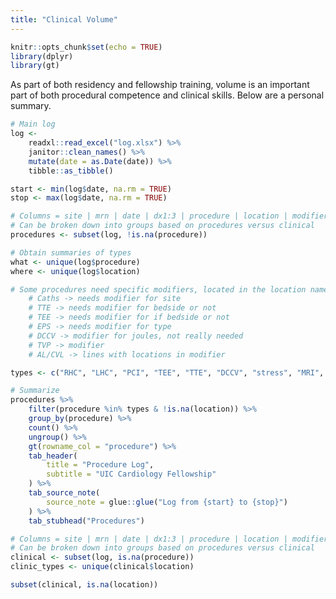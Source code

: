 ```yaml
---
title: "Clinical Volume"
---
```


```r
knitr::opts_chunk$set(echo = TRUE)
library(dplyr)
library(gt)
```

As part of both residency and fellowship training, volume is an important part of both procedural competence and clinical skills. Below are a personal summary.

```r
# Main log
log <- 
	readxl::read_excel("log.xlsx") %>%
	janitor::clean_names() %>%
	mutate(date = as.Date(date)) %>%
	tibble::as_tibble()

start <- min(log$date, na.rm = TRUE)
stop <- max(log$date, na.rm = TRUE)

# Columns = site | mrn | date | dx1:3 | procedure | location | modifier | notes | special
# Can be broken down into groups based on procedures versus clinical 
procedures <- subset(log, !is.na(procedure))

# Obtain summaries of types
what <- unique(log$procedure)
where <- unique(log$location)

# Some procedures need specific modifiers, located in the location name
	# Caths -> needs modifier for site
	# TTE -> needs modifier for bedside or not
	# TEE -> needs modifier for if bedside or not
	# EPS -> needs modifier for type
	# DCCV -> modifier for joules, not really needed
	# TVP -> modifier
	# AL/CVL -> lines with locations in modifier

types <- c("RHC", "LHC", "PCI", "TEE", "TTE", "DCCV", "stress", "MRI", "TVP", "CIED", "EPS", "pericardiocentesis")

# Summarize
procedures %>%
	filter(procedure %in% types & !is.na(location)) %>%
	group_by(procedure) %>%
	count() %>%
	ungroup() %>%
	gt(rowname_col = "procedure") %>%
	tab_header(
		title = "Procedure Log",
		subtitle = "UIC Cardiology Fellowship"
	) %>%
	tab_source_note(
		source_note = glue::glue("Log from {start} to {stop}")
	) %>%
	tab_stubhead("Procedures") 
```

```r
# Columns = site | mrn | date | dx1:3 | procedure | location | modifier | notes | special
# Can be broken down into groups based on procedures versus clinical 
clinical <- subset(log, is.na(procedure))
clinic_types <- unique(clinical$location)

subset(clinical, is.na(location))
```

